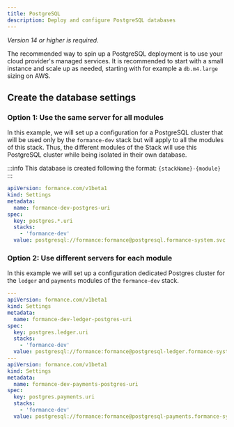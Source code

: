 ```yaml
---
title: PostgreSQL
description: Deploy and configure PostgreSQL databases
---
```


_Version 14 or higher is required._

The recommended way to spin up a PostgreSQL deployment is to use your cloud provider's managed services. It is recommended to start with a small instance and scale up as needed, starting with for example a `db.m4.large` sizing on AWS.


## Create the database settings

### Option 1: Use the same server for all modules

In this example, we will set up a configuration for a PostgreSQL cluster that will be used only by the `formance-dev` stack but will apply to all the modules of this stack.
Thus, the different modules of the Stack will use this PostgreSQL cluster while being isolated in their own database.

:::info
This database is created following the format: `{stackName}-{module}`
:::

```yaml
apiVersion: formance.com/v1beta1
kind: Settings
metadata:
  name: formance-dev-postgres-uri
spec:
  key: postgres.*.uri
  stacks:
    - 'formance-dev'
  value: postgresql://formance:formance@postgresql.formance-system.svc:5432?disableSSLMode=true
```

### Option 2: Use different servers for each module

In this example we will set up a configuration dedicated Postgres cluster for the `ledger` and `payments` modules of the `formance-dev` stack.

```yaml
---
apiVersion: formance.com/v1beta1
kind: Settings
metadata:
  name: formance-dev-ledger-postgres-uri
spec:
  key: postgres.ledger.uri
  stacks:
    - 'formance-dev'
  value: postgresql://formance:formance@postgresql-ledger.formance-system.svc:5432?disableSSLMode=true
---
apiVersion: formance.com/v1beta1
kind: Settings
metadata:
  name: formance-dev-payments-postgres-uri
spec:
  key: postgres.payments.uri
  stacks:
    - 'formance-dev'
  value: postgresql://formance:formance@postgresql-payments.formance-system.svc:5432?disableSSLMode=true
```